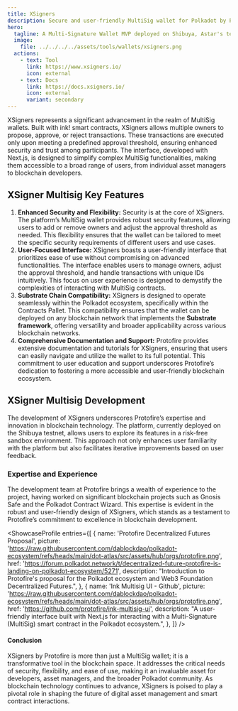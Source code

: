 ```yaml
---
title: XSigners
description: Secure and user-friendly MultiSig wallet for Polkadot by Protofire. Manage transactions and owners with ease on XSigners.
hero:
  tagline: A Multi-Signature Wallet MVP deployed on Shibuya, Astar's testnet.
  image: 
    file: ../../../../assets/tools/wallets/xsigners.png
  actions:
    - text: Tool
      link: https://www.xsigners.io/
      icon: external
    - text: Docs
      link: https://docs.xsigners.io/
      icon: external
      variant: secondary
---
```



XSigners represents a significant advancement in the realm of MultiSig wallets. Built with ink! smart contracts, XSigners allows multiple owners to propose, approve, or reject transactions. These transactions are executed only upon meeting a predefined approval threshold, ensuring enhanced security and trust among participants. The interface, developed with Next.js, is designed to simplify complex MultiSig functionalities, making them accessible to a broad range of users, from individual asset managers to blockchain developers.

## XSigner Multisig Key Features
1. **Enhanced Security and Flexibility:** Security is at the core of XSigners. The platform’s MultiSig wallet provides robust security features, allowing users to add or remove owners and adjust the approval threshold as needed. This flexibility ensures that the wallet can be tailored to meet the specific security requirements of different users and use cases.
2. **User-Focused Interface:** XSigners boasts a user-friendly interface that prioritizes ease of use without compromising on advanced functionalities. The interface enables users to manage owners, adjust the approval threshold, and handle transactions with unique IDs intuitively. This focus on user experience is designed to demystify the complexities of interacting with MultiSig contracts.
3. **Substrate Chain Compatibility:** XSigners is designed to operate seamlessly within the Polkadot ecosystem, specifically within the Contracts Pallet. This compatibility ensures that the wallet can be deployed on any blockchain network that implements the **Substrate framework**, offering versatility and broader applicability across various blockchain networks.
4. **Comprehensive Documentation and Support:** Protofire provides extensive documentation and tutorials for XSigners, ensuring that users can easily navigate and utilize the wallet to its full potential. This commitment to user education and support underscores Protofire’s dedication to fostering a more accessible and user-friendly blockchain ecosystem.
## XSigner Multisig Development
The development of XSigners underscores Protofire’s expertise and innovation in blockchain technology. The platform, currently deployed on the Shibuya testnet, allows users to explore its features in a risk-free sandbox environment. This approach not only enhances user familiarity with the platform but also facilitates iterative improvements based on user feedback.
### Expertise and Experience
The development team at Protofire brings a wealth of experience to the project, having worked on significant blockchain projects such as Gnosis Safe and the Polkadot Contract Wizard. This expertise is evident in the robust and user-friendly design of XSigners, which stands as a testament to Protofire’s commitment to excellence in blockchain development.

<ShowcaseProfile
  entries={[
        {
      name: 'Protofire Decentralized Futures Proposal',
      picture: 'https://raw.githubusercontent.com/dablockdao/polkadot-ecosystem/refs/heads/main/dot-atlas/src/assets/hub/orgs/protofire.png',
      href: 'https://forum.polkadot.network/t/decentralized-future-protofire-is-landing-on-polkadot-ecosystem/5271',
      description:
        "Introduction to Protofire's proposal for the Polkadot ecosystem and Web3 Foundation Decentralized Futures.",
    },
        {
      name: 'Ink Multisig UI - Github',
      picture: 'https://raw.githubusercontent.com/dablockdao/polkadot-ecosystem/refs/heads/main/dot-atlas/src/assets/hub/orgs/protofire.png',
      href: 'https://github.com/protofire/ink-multisig-ui',
      description:
        "A user-friendly interface built with Next.js for interacting with a Multi-Signature (MultiSig) smart contract in the Polkadot ecosystem.",
    },
  ]}
/>

#### Conclusion
XSigners by Protofire is more than just a MultiSig wallet; it is a transformative tool in the blockchain space. It addresses the critical needs of security, flexibility, and ease of use, making it an invaluable asset for developers, asset managers, and the broader Polkadot community. As blockchain technology continues to advance, XSigners is poised to play a pivotal role in shaping the future of digital asset management and smart contract interactions.
